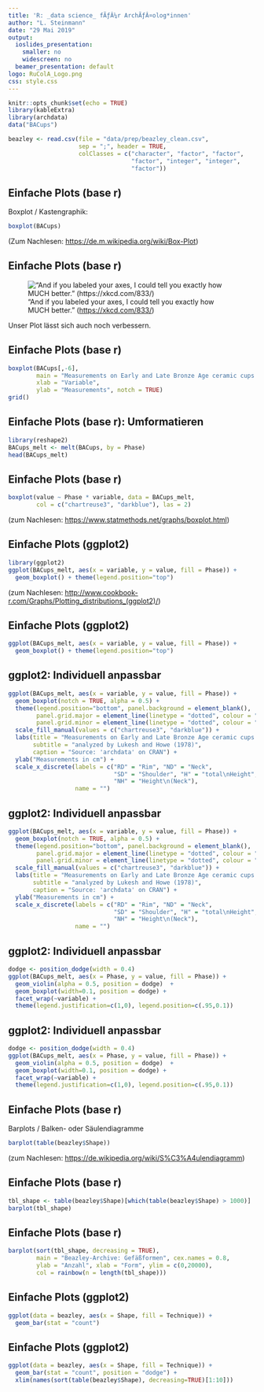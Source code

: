 ```yaml
---
title: 'R: _data science_ fÃƒÂ¼r ArchÃƒÂ¤olog*innen'
author: "L. Steinmann"
date: "29 Mai 2019"
output:
  ioslides_presentation:
    smaller: no
    widescreen: no
  beamer_presentation: default
logo: RuColA_Logo.png
css: style.css
---
```


```r
knitr::opts_chunk$set(echo = TRUE)
library(kableExtra)
library(archdata)
data("BACups")

beazley <- read.csv(file = "data/prep/beazley_clean.csv", 
                    sep = ";", header = TRUE,
                    colClasses = c("character", "factor", "factor", 
                                   "factor", "integer", "integer", 
                                   "factor"))
```

## Einfache Plots (base r)

Boxplot / Kastengraphik: 
```r
boxplot(BACups)
```

(Zum Nachlesen: <https://de.m.wikipedia.org/wiki/Box-Plot>)

## Einfache Plots (base r)

!["And if you labeled your axes, I could tell you exactly how MUCH better." (<https://xkcd.com/833/>)](convincing.png)

Unser Plot lässt sich auch noch verbessern.

## Einfache Plots (base r)

```r
boxplot(BACups[,-6], 
        main = "Measurements on Early and Late Bronze Age ceramic cups from Italy\n analyzed by Lukesh and Howe (1978)",
        xlab = "Variable",
        ylab = "Measurements", notch = TRUE)
grid()
```

## Einfache Plots (base r): Umformatieren

```r
library(reshape2)
BACups_melt <- melt(BACups, by = Phase)
head(BACups_melt)
```

## Einfache Plots (base r)

```r
boxplot(value ~ Phase * variable, data = BACups_melt, 
        col = c("chartreuse3", "darkblue"), las = 2)
```
(zum Nachlesen: <https://www.statmethods.net/graphs/boxplot.html>)

## Einfache Plots (ggplot2)

```r
library(ggplot2)
ggplot(BACups_melt, aes(x = variable, y = value, fill = Phase)) +
  geom_boxplot() + theme(legend.position="top")
```

(zum Nachlesen: <http://www.cookbook-r.com/Graphs/Plotting_distributions_(ggplot2)/>)

## Einfache Plots (ggplot2)

```r
ggplot(BACups_melt, aes(x = variable, y = value, fill = Phase)) +
  geom_boxplot() + theme(legend.position="top")
```

## ggplot2: Individuell anpassbar
```r
ggplot(BACups_melt, aes(x = variable, y = value, fill = Phase)) +
  geom_boxplot(notch = TRUE, alpha = 0.5) + 
  theme(legend.position="bottom", panel.background = element_blank(),
        panel.grid.major = element_line(linetype = "dotted", colour = "black"),
        panel.grid.minor = element_line(linetype = "dotted", colour = "gray54")) +
  scale_fill_manual(values = c("chartreuse3", "darkblue")) +
  labs(title = "Measurements on Early and Late Bronze Age ceramic cups from Italy",
       subtitle = "analyzed by Lukesh and Howe (1978)",
       caption = "Source: 'archdata' on CRAN") + 
  ylab("Measurements in cm") +
  scale_x_discrete(labels = c("RD" = "Rim", "ND" = "Neck", 
                              "SD" = "Shoulder", "H" = "total\nHeight", 
                              "NH" = "Height\n(Neck"),
                   name = "")
```

## ggplot2: Individuell anpassbar
```r
ggplot(BACups_melt, aes(x = variable, y = value, fill = Phase)) +
  geom_boxplot(notch = TRUE, alpha = 0.5) + 
  theme(legend.position="bottom", panel.background = element_blank(),
        panel.grid.major = element_line(linetype = "dotted", colour = "black"),
        panel.grid.minor = element_line(linetype = "dotted", colour = "gray54")) +
  scale_fill_manual(values = c("chartreuse3", "darkblue")) +
  labs(title = "Measurements on Early and Late Bronze Age ceramic cups from Italy",
       subtitle = "analyzed by Lukesh and Howe (1978)",
       caption = "Source: 'archdata' on CRAN") + 
  ylab("Measurements in cm") +
  scale_x_discrete(labels = c("RD" = "Rim", "ND" = "Neck", 
                              "SD" = "Shoulder", "H" = "total\nHeight", 
                              "NH" = "Height\n(Neck"),
                   name = "")
```


## ggplot2: Individuell anpassbar
```r
dodge <- position_dodge(width = 0.4)
ggplot(BACups_melt, aes(x = Phase, y = value, fill = Phase)) +
  geom_violin(alpha = 0.5, position = dodge)  + 
  geom_boxplot(width=0.1, position = dodge) +
  facet_wrap(~variable) +
  theme(legend.justification=c(1,0), legend.position=c(.95,0.1))
```

## ggplot2: Individuell anpassbar
```r
dodge <- position_dodge(width = 0.4)
ggplot(BACups_melt, aes(x = Phase, y = value, fill = Phase)) +
  geom_violin(alpha = 0.5, position = dodge)  + 
  geom_boxplot(width=0.1, position = dodge) +
  facet_wrap(~variable) +
  theme(legend.justification=c(1,0), legend.position=c(.95,0.1))
```


## Einfache Plots (base r)
Barplots / Balken- oder Säulendiagramme

```r
barplot(table(beazley$Shape))
```
(zum Nachlesen: <https://de.wikipedia.org/wiki/S%C3%A4ulendiagramm>)

## Einfache Plots (base r)

```r
tbl_shape <- table(beazley$Shape)[which(table(beazley$Shape) > 1000)]
barplot(tbl_shape)
```

## Einfache Plots (base r)

```r
barplot(sort(tbl_shape, decreasing = TRUE), 
        main = "Beazley-Archive: Gefäßformen", cex.names = 0.8,
        ylab = "Anzahl", xlab = "Form", ylim = c(0,20000),
        col = rainbow(n = length(tbl_shape)))
```


## Einfache Plots (ggplot2)

```r
ggplot(data = beazley, aes(x = Shape, fill = Technique)) +
  geom_bar(stat = "count")
```

## Einfache Plots (ggplot2)

```r
ggplot(data = beazley, aes(x = Shape, fill = Technique)) +
  geom_bar(stat = "count", position = "dodge") +
  xlim(names(sort(table(beazley$Shape), decreasing=TRUE)[1:10]))
```



